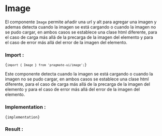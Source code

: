 
# Image

El componente `Image` permite añadir una url y alt para agregar una imagen y ademas detecta cuando la imagen se está
cargando o cuando la imagen no se pudo cargar, en ambos casos se establece una clase html diferente, para el caso de
carga más allá de la precarga de la imagen del elemento y para el caso de error más allá del error de la imagen del
elemento.

### Import :

<Code>{`import { Image } from 'pragmate-ui/image';`}</Code>

Este componente detecta cuando la imagen se está cargando o cuando la imagen no se pudo cargar, en ambos casos se
establece una clase html diferente, para el caso de carga más allá de la precarga de la imagen del elemento y para el
caso de error más allá del error de la imagen del elemento.

### Implementation :

<Code>{implementation}</Code>

### Result :

<Results />
